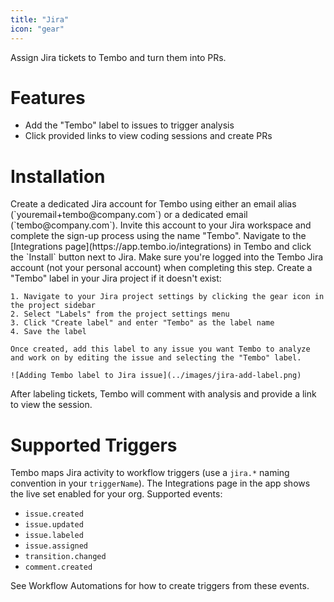 ```yaml
---
title: "Jira"
icon: "gear"
---
```


Assign Jira tickets to Tembo and turn them into PRs.

# Features

- Add the "Tembo" label to issues to trigger analysis
- Click provided links to view coding sessions and create PRs

# Installation

<Steps>
  <Step title="Create Tembo Account">
    Create a dedicated Jira account for Tembo using either an email alias
    (`youremail+tembo@company.com`) or a dedicated email (`tembo@company.com`).
    Invite this account to your Jira workspace and complete the sign-up process
    using the name "Tembo".
  </Step>
  <Step title="Connect">
    Navigate to the [Integrations page](https://app.tembo.io/integrations) in
    Tembo and click the `Install` button next to Jira. Make sure you're logged
    into the Tembo Jira account (not your personal account) when completing this
    step.
  </Step>
  <Step title="Add Labels">
    Create a "Tembo" label in your Jira project if it doesn't exist:

    1. Navigate to your Jira project settings by clicking the gear icon in the project sidebar
    2. Select "Labels" from the project settings menu
    3. Click "Create label" and enter "Tembo" as the label name
    4. Save the label

    Once created, add this label to any issue you want Tembo to analyze and work on by editing the issue and selecting the "Tembo" label.

    ![Adding Tembo label to Jira issue](../images/jira-add-label.png)
  </Step>
  <Step title="Start Sessions">
    After labeling tickets, Tembo will comment with analysis and provide a link
    to view the session.
  </Step>
</Steps>

# Supported Triggers

Tembo maps Jira activity to workflow triggers (use a `jira.*` naming convention in your `triggerName`). The Integrations page in the app shows the live set enabled for your org. Supported events:

- `issue.created`
- `issue.updated`
- `issue.labeled`
- `issue.assigned`
- `transition.changed`
- `comment.created`

See Workflow Automations for how to create triggers from these events.
